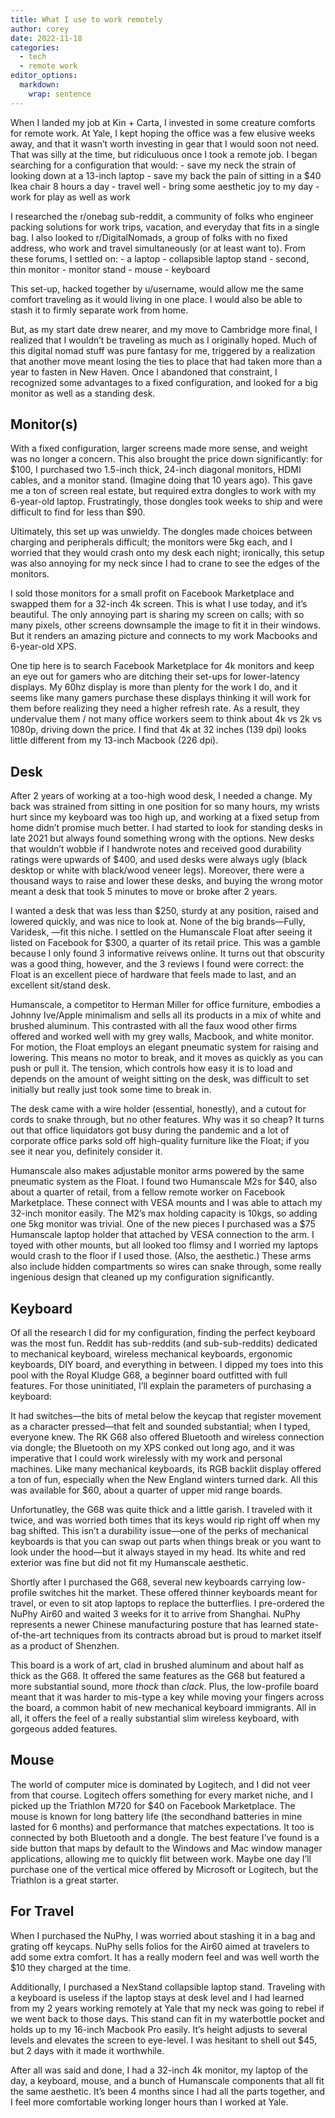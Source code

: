 ```yaml
---
title: What I use to work remotely
author: corey
date: 2022-11-18
categories:
  - tech
  - remote work
editor_options: 
  markdown: 
    wrap: sentence
---
```


When I landed my job at Kin + Carta, I invested in some creature comforts for remote work.
At Yale, I kept hoping the office was a few elusive weeks away, and that it wasn't worth investing in gear that I would soon not need.
That was silly at the time, but ridiculuous once I took a remote job.
I began searching for a configuration that would:
- save my neck the strain of looking down at a 13-inch laptop
- save my back the pain of sitting in a $40 Ikea chair 8 hours a day
- travel well
- bring some aesthetic joy to my day
- work for play as well as work

I researched the r/onebag sub-reddit, a community of folks who engineer packing solutions for work trips, vacation, and everyday that fits in a single bag.
I also looked to r/DigitalNomads, a group of folks with no fixed address, who work and travel simultaneously (or at least want to).
From these forums, I settled on:
- a laptop
- collapsible laptop stand
- second, thin monitor
- monitor stand
- mouse
- keyboard

This set-up, hacked together by u/username, would allow me the same comfort traveling as it would living in one place.
I would also be able to stash it to firmly separate work from home.

But, as my start date drew nearer, and my move to Cambridge more final, I realized that I wouldn't be traveling as much as I originally hoped.
Much of this digital nomad stuff was pure fantasy for me, triggered by a realization that another move meant losing the ties to place that had taken more than a year to fasten in New Haven.
Once I abandoned that constraint, I recognized some advantages to a fixed configuration, and looked for a big monitor as well as a standing desk.

## Monitor(s)

With a fixed configuration, larger screens made more sense, and weight was no longer a concern.
This also brought the price down significantly: for $100, I purchased two 1.5-inch thick, 24-inch diagonal monitors, HDMI cables, and a monitor stand.
(Imagine doing that 10 years ago).
This gave me a ton of screen real estate, but required extra dongles to work with my 6-year-old laptop. Frustratingly, those dongles took weeks to ship and were difficult to find for less than $90.

Ultimately, this set up was unwieldy.
The dongles made choices between charging and peripherals difficult; the monitors were 5kg each, and I worried that they would crash onto my desk each night; ironically, this setup was also annoying for my neck since I had to crane to see the edges of the monitors.

I sold those monitors for a small profit on Facebook Marketplace and swapped them for a 32-inch 4k screen.
This is what I use today, and it's beautiful. The only annoying part is sharing my screen on calls; with so many pixels, other screens downsample the image to fit it in their windows.
But it renders an amazing picture and connects to my work Macbooks and 6-year-old XPS.

One tip here is to search Facebook Marketplace for 4k monitors and keep an eye out for gamers who are ditching their set-ups for lower-latency displays.
My 60hz display is more than plenty for the work I do, and it seems like many gamers purchase these displays thinking it will work for them before realizing they need a higher refresh rate.
As a result, they undervalue them / not many office workers seem to think about 4k vs 2k vs 1080p, driving down the price.
I find that 4k at 32 inches (139 dpi) looks little different from my 13-inch Macbook (226 dpi).

## Desk

After 2 years of working at a too-high wood desk, I needed a change.
My back was strained from sitting in one position for so many hours, my wrists hurt since my keyboard was too high up, and working at a fixed setup from home didn't promise much better.
I had started to look for standing desks in late 2021 but always found something wrong with the options.
New desks that wouldn't wobble if I handwrote notes and received good durability ratings were upwards of $400, and used desks were always ugly (black desktop or white with black/wood veneer legs).
Moreover, there were a thousand ways to raise and lower these desks, and buying the wrong motor meant a desk that took 5 minutes to move or broke after 2 years.

I wanted a desk that was less than $250, sturdy at any position, raised and lowered quickly, and was nice to look at.
None of the big brands---Fully, Varidesk, ---fit this niche.
I settled on the Humanscale Float after seeing it listed on Facebook for $300, a quarter of its retail price.
This was a gamble because I only found 3 informative reivews online.
It turns out that obscurity was a good thing, however, and the 3 reviews I found were correct: the Float is an excellent piece of hardware that feels made to last, and an excellent sit/stand desk.

Humanscale, a competitor to Herman Miller for office furniture, embodies a Johnny Ive/Apple minimalism and sells all its products in a mix of white and brushed aluminum.
This contrasted with all the faux wood other firms offered and worked well with my grey walls, Macbook, and white monitor.
For motion, the Float employs an elegant pneumatic system for raising and lowering.
This means no motor to break, and it moves as quickly as you can push or pull it.
The tension, which controls how easy it is to load and depends on the amount of weight sitting on the desk, was difficult to set initially but really just took some time to break in.

The desk came with a wire holder (essential, honestly), and a cutout for cords to snake through, but no other features.
Why was it so cheap?
It turns out that office liquidators got busy during the pandemic and a lot of corporate office parks sold off high-quality furniture like the Float; if you see it near you, definitely consider it.

Humanscale also makes adjustable monitor arms powered by the same pneumatic system as the Float.
I found two Humanscale M2s for $40, also about a quarter of retail, from a fellow remote worker on Facebook Marketplace.
These connect with VESA mounts and I was able to attach my 32-inch monitor easily.
The M2's max holding capacity is 10kgs, so adding one 5kg monitor was trivial.
One of the new pieces I purchased was a $75 Humanscale laptop holder that attached by VESA connection to the arm.
I toyed with other mounts, but all looked too flimsy and I worried my laptops would crash to the floor if I used those. (Also, the aesthetic.)
These arms also include hidden compartments so wires can snake through, some really ingenious design that cleaned up my configuration significantly.

## Keyboard

Of all the research I did for my configuration, finding the perfect keyboard was the most fun.
Reddit has sub-reddits (and sub-sub-reddits) dedicated to mechanical keyboard, wireless mechanical keyboards, ergonomic keyboards, DIY board, and everything in between.
I dipped my toes into this pool with the Royal Kludge G68, a beginner board outfitted with full features.
For those uninitiated, I'll explain the parameters of purchasing a keyboard:

It had switches---the bits of metal below the keycap that register movement as a character pressed---that felt and sounded substantial; when I typed, everyone knew.
The RK G68 also offered Bluetooth and wireless connection via dongle; the Bluetooth on my XPS conked out long ago, and it was imperative that I could work wirelessly with my work and personal machines.
Like many mechanical keyboards, its RGB backlit display offered a ton of fun, especially when the New England winters turned dark.
All this was available for $60, about a quarter of upper mid range boards.

Unfortunatley, the G68 was quite thick and a little garish.
I traveled with it twice, and was worried both times that its keys would rip right off when my bag shifted.
This isn't a durability issue---one of the perks of mechanical keyboards is that you can swap out parts when things break or you want to look under the hood---but it always stayed in my head.
Its white and red exterior was fine but did not fit my Humanscale aesthetic.

Shortly after I purchased the G68, several new keyboards carrying low-profile switches hit the market.
These offered thinner keyboards meant for travel, or even to sit atop laptops to replace the butterflies.
I pre-ordered the NuPhy Air60 and waited 3 weeks for it to arrive from Shanghai.
NuPhy represents a newer Chinese manufacturing posture that has learned state-of-the-art techniques from its contracts abroad but is proud to market itself as a product of Shenzhen.

This board is a work of art, clad in brushed aluminum and about half as thick as the G68.
It offered the same features as the G68 but featured a more substantial sound, more *thock* than *clack*.
Plus, the low-profile board meant that it was harder to mis-type a key while moving your fingers across the board, a common habit of new mechanical keyboard immigrants.
All in all, it offers the feel of a really substantial slim wireless keyboard, with gorgeous added features.

## Mouse
The world of computer mice is dominated by Logitech, and I did not veer from that course.
Logitech offers something for every market niche, and I picked up the Triathlon M720 for $40 on Facebook Marketplace.
The mouse is known for long battery life (the secondhand batteries in mine lasted for 6 months) and performance that matches expectations.
It too is connected by both Bluetooth and a dongle.
The best feature I've found is a side button that maps by default to the Windows and Mac window manager applications, allowing me to quickly flit between work.
Maybe one day I'll purchase one of the vertical mice offered by Microsoft or Logitech, but the Triathlon is a great starter.

## For Travel

When I purchased the NuPhy, I was worried about stashing it in a bag and grating off keycaps.
NuPhy sells folios for the Air60 aimed at travelers to add some extra comfort. It has a really modern feel and was well worth the $10 they charged at the time.

Additionally, I purchased a NexStand collapsible laptop stand.
Traveling with a keyboard is useless if the laptop stays at desk level and I had learned from my 2 years working remotely at Yale that my neck was going to rebel if we went back to those days.
This stand can fit in my waterbottle pocket and holds up to my 16-inch Macbook Pro easily.
It's height adjusts to several levels and elevates the screen to eye-level.
I was hesitant to shell out $45, but 2 days with it made it worthwhile.

After all was said and done, I had a 32-inch 4k monitor, my laptop of the day, a keyboard, mouse, and a bunch of Humanscale components that all fit the same aesthetic.
It's been 4 months since I had all the parts together, and I feel more comfortable working longer hours than I worked at Yale.